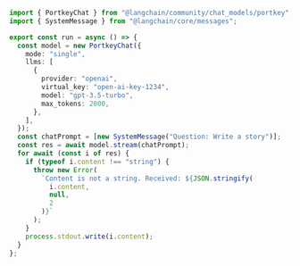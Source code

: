 ```typescript
import { PortkeyChat } from "@langchain/community/chat_models/portkey";
import { SystemMessage } from "@langchain/core/messages";

export const run = async () => {
  const model = new PortkeyChat({
    mode: "single",
    llms: [
      {
        provider: "openai",
        virtual_key: "open-ai-key-1234",
        model: "gpt-3.5-turbo",
        max_tokens: 2000,
      },
    ],
  });
  const chatPrompt = [new SystemMessage("Question: Write a story")];
  const res = await model.stream(chatPrompt);
  for await (const i of res) {
    if (typeof i.content !== "string") {
      throw new Error(
        `Content is not a string. Received: ${JSON.stringify(
          i.content,
          null,
          2
        )}`
      );
    }
    process.stdout.write(i.content);
  }
};
```